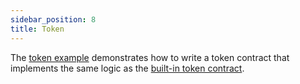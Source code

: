 ```yaml
---
sidebar_position: 8
title: Token
---
```


The [token example] demonstrates how to write a token contract that implements
the same logic as the [built-in token contract].

[token example]: https://github.com/stellar/soroban-token-contract/tree/v0.0.4/
[built-in token contract]: ../built-in-contracts/token-contract.mdx
